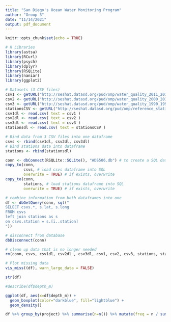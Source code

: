 ```yaml
---
title: "San Diego's Ocean Water Monitoring Program"
author: "Group 3"
date: "11/14/2021"
output: pdf_document
---
```


```r
knitr::opts_chunk$set(echo = TRUE)
```

```r
# R Libraries
library(astsa)
library(RCurl)
library(psych)
library(dplyr)
library(RSQLite)
library(naniar)
library(ggplot2)
```

```r
# Datasets (3 CSV files)
csv1 <- getURL("http://seshat.datasd.org/pud/omp/water_quality_2011_2019_datasd.csv")
csv2 <- getURL("http://seshat.datasd.org/pud/omp/water_quality_2000_2010_datasd.csv")
csv3 <- getURL("http://seshat.datasd.org/pud/omp/water_quality_1990_1999_datasd.csv")
stationsCSV <- getURL("http://seshat.datasd.org/pud/omp/reference_stations_water_quality.csv")
csv1dl <- read.csv( text = csv1 )
csv2dl <- read.csv( text = csv2 )
csv3dl <- read.csv( text = csv3 )
stationsdl <- read.csv( text = stationsCSV )
```

```r
# Bind data from 3 CSV files into one dataframe
csvs <- rbind(csv1dl, csv2dl, csv3dl)
# Bind stations data into dataframe
stations <- rbind(stationsdl)
```

```r
conn <- dbConnect(RSQLite::SQLite(), "ADS506.db") # to create a SQL database in memory
copy_to(conn,
        csvs, # load csvs dataframe into SQL
        overwrite = TRUE) # if exists, overwrite
copy_to(conn,
        stations, # load stations dataframe into SQL
        overwrite = TRUE) # if exists, overwrite
```

```r
# combine information from both dataframes into one
df <- dbGetQuery(conn, sql("
SELECT csvs.*, s.lat, s.long 
FROM csvs 
left join stations as s 
on csvs.station = s.[ï..station]
"))

# disconnect from database
dbDisconnect(conn)

# clean up data that is no longer needed
rm(conn, csvs, csv1dl, csv2dl , csv3dl, csv1, csv2, csv3, stations, stationsdl, stationsCSV)
```

```r
# Plot missing data
vis_miss((df), warn_large_data = FALSE)
````

```r
str(df)
```

```r
#describe(df$depth_m)

ggplot(df, aes(x=df$depth_m)) +
  geom_boxplot(color="darkblue", fill="lightblue") +
  geom_density()
```

```r
df %>% group_by(project) %>% summarise(n=n()) %>% mutate(freq = n / sum(n))
```
